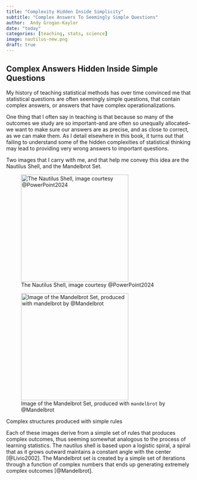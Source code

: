 ```yaml
---
title: "Complexity Hidden Inside Simplicity"
subtitle: "Complex Answers To Seemingly Simple Questions"
author:  Andy Grogan-Kaylor 
date: "today"
categories: [teaching, stats, science]
image: nautilus-new.png
draft: true
---
```


::: {.callout-tip}
## Complex Answers Hidden Inside Simple Questions

My history of teaching statistical methods has over time convinced me that statistical questions are often seemingly simple questions, that contain complex answers, or answers that have complex operationalizations.

One thing that I often say in teaching is that because so many of the outcomes we study are so important–and are often so unequally allocated–we want to make sure our answers are as precise, and as close to correct, as we can make them. As I detail elsewhere in this book, it turns out that failing to understand some of the hidden complexities of statistical thinking may lead to providing very wrong answers to important questions.

Two images that I carry with me, and that help me convey this idea are the Nautilus Shell, and the Mandelbrot Set.

::: {#fig-nautilus-Mandelbrot layout-ncol=2}
![The Nautilus Shell, image courtesy @PowerPoint2024](nautilus-new.png){height=3in}

![Image of the Mandelbrot Set, produced with `mandelbrot` by @Mandelbrot](mandelbrot.png){height=3in}

Complex structures produced with simple rules
:::

Each of these images derive from a simple set of rules that produces complex outcomes, thus seeming somewhat analogous to the process of learning statistics. The nautilus shell is based upon a logistic spiral, a spiral that as it grows outward maintains a constant angle with the center [@Livio2002]. The Mandelbrot set is created by a simple set of iterations through a function of complex numbers that ends up generating extremely complex outcomes [@Mandelbrot]. 
:::



